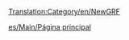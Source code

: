 [[Translation:Category/en/NewGRF]]

{{en/Bilingual box| es
| Lo siguiente es una lista de páginas relacionadas con NewGRF.
| The following is a list of pages relating to NewGRF.}}


{{es/Navbox NewGRF}}

[[es/Main/Página principal]]